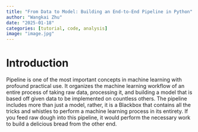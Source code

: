 ```yaml
---
title: "From Data to Model: Building an End-to-End Pipeline in Python"
author: "Wangkai Zhu"
date: "2025-01-18"
categories: [tutorial, code, analysis]
image: "image.jpg"
---
```


# Introduction

Pipeline is one of the most important concepts in machine learning with profound practical use. It organizes the machine learning workflow of an entire process of taking raw data, processing it, and building a model that is based off given data to be implemented on countless others. The pipeline includes more than just a model, rather, it is a Blackbox that contains all the tricks and whistles to perform a machine learning process in its entirety. If you feed raw dough into this pipeline, it would perform the necessary work to build a delicious bread from the other end. 